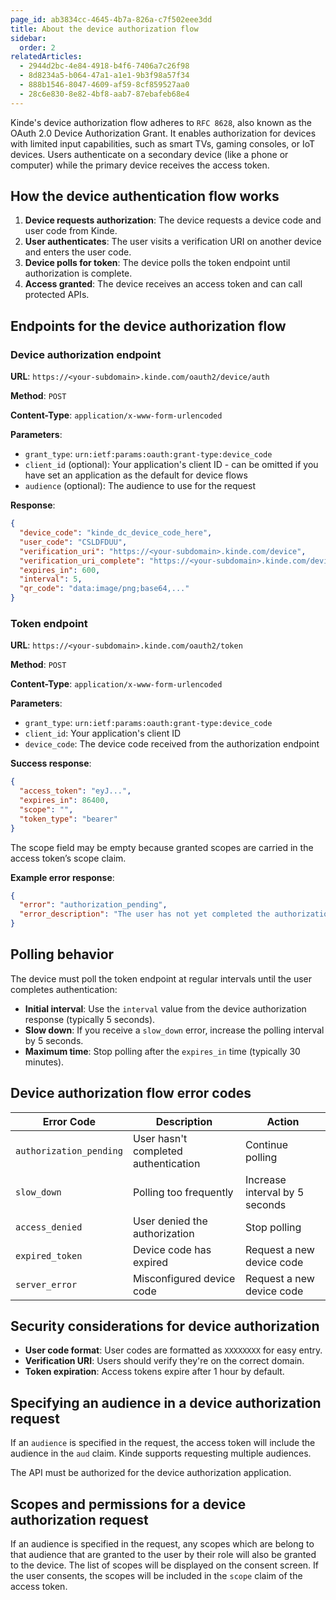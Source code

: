 ```yaml
---
page_id: ab3834cc-4645-4b7a-826a-c7f502eee3dd
title: About the device authorization flow
sidebar:
  order: 2
relatedArticles:
  - 2944d2bc-4e84-4918-b4f6-7406a7c26f98
  - 8d8234a5-b064-47a1-a1e1-9b3f98a57f34
  - 888b1546-8047-4609-af59-8cf859527aa0
  - 28c6e830-8e82-4bf8-aab7-87ebafeb68e4
---
```


Kinde's device authorization flow adheres to `RFC 8628`, also known as the OAuth 2.0 Device Authorization Grant. It enables authorization for devices with limited input capabilities, such as smart TVs, gaming consoles, or IoT devices. Users authenticate on a secondary device (like a phone or computer) while the primary device receives the access token.

## How the device authentication flow works

1. **Device requests authorization**: The device requests a device code and user code from Kinde.
2. **User authenticates**: The user visits a verification URI on another device and enters the user code.
3. **Device polls for token**: The device polls the token endpoint until authorization is complete.
4. **Access granted**: The device receives an access token and can call protected APIs.

## Endpoints for the device authorization flow

### Device authorization endpoint

**URL**: `https://<your-subdomain>.kinde.com/oauth2/device/auth`

**Method**: `POST`

**Content-Type**: `application/x-www-form-urlencoded`

**Parameters**:

- `grant_type`: `urn:ietf:params:oauth:grant-type:device_code`
- `client_id` (optional): Your application's client ID - can be omitted if you have set an application as the default for device flows
- `audience` (optional): The audience to use for the request

**Response**:

```json
{
  "device_code": "kinde_dc_device_code_here",
  "user_code": "CSLDFDUU",
  "verification_uri": "https://<your-subdomain>.kinde.com/device",
  "verification_uri_complete": "https://<your-subdomain>.kinde.com/device?user_code=CSLDFDUU",
  "expires_in": 600,
  "interval": 5,
  "qr_code": "data:image/png;base64,..."
}
```

### Token endpoint

**URL**: `https://<your-subdomain>.kinde.com/oauth2/token`

**Method**: `POST`

**Content-Type**: `application/x-www-form-urlencoded`

**Parameters**:

- `grant_type`: `urn:ietf:params:oauth:grant-type:device_code`
- `client_id`: Your application's client ID
- `device_code`: The device code received from the authorization endpoint

**Success response**:

```json
{
  "access_token": "eyJ...",
  "expires_in": 86400,
  "scope": "", 
  "token_type": "bearer"
}
```
The scope field may be empty because granted scopes are carried in the access token’s scope claim.


**Example error response**:

```json
{
  "error": "authorization_pending",
  "error_description": "The user has not yet completed the authorization"
}
```

## Polling behavior

The device must poll the token endpoint at regular intervals until the user completes authentication:

- **Initial interval**: Use the `interval` value from the device authorization response (typically 5 seconds).
- **Slow down**: If you receive a `slow_down` error, increase the polling interval by 5 seconds.
- **Maximum time**: Stop polling after the `expires_in` time (typically 30 minutes).

## Device authorization flow error codes

| Error Code              | Description                          | Action                         |
| ----------------------- | ------------------------------------ | ------------------------------ |
| `authorization_pending` | User hasn't completed authentication | Continue polling               |
| `slow_down`             | Polling too frequently               | Increase interval by 5 seconds |
| `access_denied`         | User denied the authorization        | Stop polling                   |
| `expired_token`         | Device code has expired              | Request a new device code      |
| `server_error`          | Misconfigured device code            | Request a new device code      |

## Security considerations for device authorization

- **User code format**: User codes are formatted as `XXXXXXXX` for easy entry.
- **Verification URI**: Users should verify they're on the correct domain.
- **Token expiration**: Access tokens expire after 1 hour by default.

## Specifying an audience in a device authorization request 

If an `audience` is specified in the request, the access token will include the audience in the `aud` claim. Kinde supports requesting multiple audiences.

The API must be authorized for the device authorization application.

## Scopes and permissions for a device authorization request 

If an audience is specified in the request, any scopes which are belong to that audience that are granted to the user by their role will also be granted to the device. The list of scopes will be displayed on the consent screen. If the user consents, the scopes will be included in the `scope` claim of the access token.
